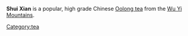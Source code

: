 {{unsourced}}
{{copy to wiktionary}}
'''Shui Xian''' is a popular, high grade Chinese [[Oolong tea]] from the [[Wu Yi Mountains]].

{{drink-stub}}

[[Category:tea]]